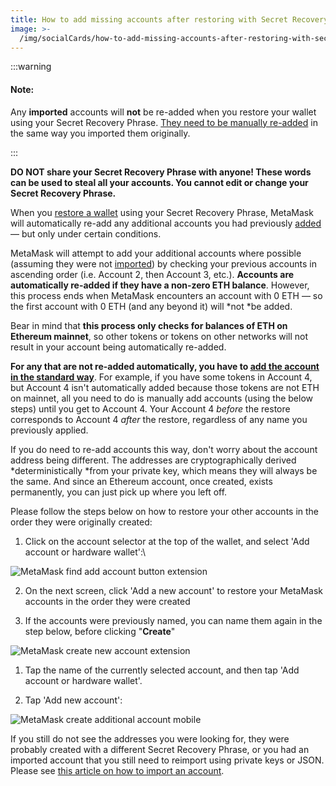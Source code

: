 ```yaml
---
title: How to add missing accounts after restoring with Secret Recovery Phrase
image: >-
  /img/socialCards/how-to-add-missing-accounts-after-restoring-with-secret-recovery-phrase.jpg
---
```



<CustomLayout />


:::warning

#### Note:

Any **imported** accounts will **not** be re-added when you restore your wallet using your Secret Recovery Phrase. [They need to be manually re-added](/managing-my-wallet/accounts-and-addresses/how-to-import-an-account) in the same way you imported them originally.

:::

**DO NOT share your Secret Recovery Phrase with anyone! These words can be used to steal all your accounts. You cannot edit or change your Secret Recovery Phrase.**

When you [restore a wallet](/managing-my-wallet/resetting-deleting-and-restoring/how-to-restore-your-metamask-wallet-from-secret-recovery-phrase) using your Secret Recovery Phrase, MetaMask will automatically re-add any additional accounts you had previously [added](/managing-my-wallet/accounts-and-addresses/how-to-add-accounts-in-your-wallet) — but only under certain conditions.

MetaMask will attempt to add your additional accounts where possible (assuming they were not [imported](/managing-my-wallet/accounts-and-addresses/what-are-imported-accounts-)) by checking your previous accounts in ascending order (i.e. Account 2, then Account 3, etc.). **Accounts are automatically re-added if they have a non-zero ETH balance**. However, this process ends when MetaMask encounters an account with 0 ETH — so the first account with 0 ETH (and any beyond it) will *not *be added.

Bear in mind that **this process only checks for balances of ETH on Ethereum mainnet**, so other tokens or tokens on other networks will not result in your account being automatically re-added.

**For any that are not re-added automatically, you have to [add the account in the standard way](/managing-my-wallet/accounts-and-addresses/how-to-add-accounts-in-your-wallet)**. For example, if you have some tokens in Account 4, but Account 4 isn't automatically added because those tokens are not ETH on mainnet, all you need to do is manually add accounts (using the below steps) until you get to Account 4. Your Account 4 _before_ the restore corresponds to Account 4 _after_ the restore, regardless of any name you previously applied.

If you do need to re-add accounts this way, don't worry about the account address being different. The addresses are cryptographically derived *deterministically *from your private key, which means they will always be the same. And since an Ethereum account, once created, exists permanently, you can just pick up where you left off.

Please follow the steps below on how to restore your other accounts in the order they were originally created:

<Tabs>

<TabItem value="Extension" label="Extension">

1. Click on the account selector at the top of the wallet, and select 'Add account or hardware wallet':\

<div class="center-container">
  <div class="img-small">
    <img
      src={
        require("../../../img/managing-my-wallet/accounts-and-addresses/how-to-add-missing-accounts-after-restoring-with-secret-recovery-phrase/MetaMask_find_add_account_button_extension.gif")
          .default
      }
      alt="MetaMask find add account button extension"
    />
  </div>
</div>

2. On the next screen, click 'Add a new account' to restore your MetaMask accounts in the order they were created

3. If the accounts were previously named, you can name them again in the step below, before clicking "**Create**"

<div class="center-container">
  <div class="img-small">
    <img
      src={
        require("../../../img/managing-my-wallet/accounts-and-addresses/how-to-add-missing-accounts-after-restoring-with-secret-recovery-phrase/MetaMask_create_new_account_extension.gif")
          .default
      }
      alt="MetaMask create new account extension"
    />
  </div>
</div>

</TabItem>

<TabItem value="Mobile" label="Mobile">

1. Tap the name of the currently selected account, and then tap 'Add account or hardware wallet'.

2. Tap 'Add new account':

<div class="center-container">
  <div class="img-small">
    <img
      src={
        require("../../../img/managing-my-wallet/accounts-and-addresses/how-to-add-missing-accounts-after-restoring-with-secret-recovery-phrase/MetaMask_create_additional_account_mobile.gif")
          .default
      }
      alt="MetaMask create additional account mobile"
    />
  </div>
</div>

</TabItem>

</Tabs>

If you still do not see the addresses you were looking for, they were probably created with a different Secret Recovery Phrase, or you had an imported account that you still need to reimport using private keys or JSON. Please see [this article on how to import an account](/managing-my-wallet/accounts-and-addresses/how-to-import-an-account).
